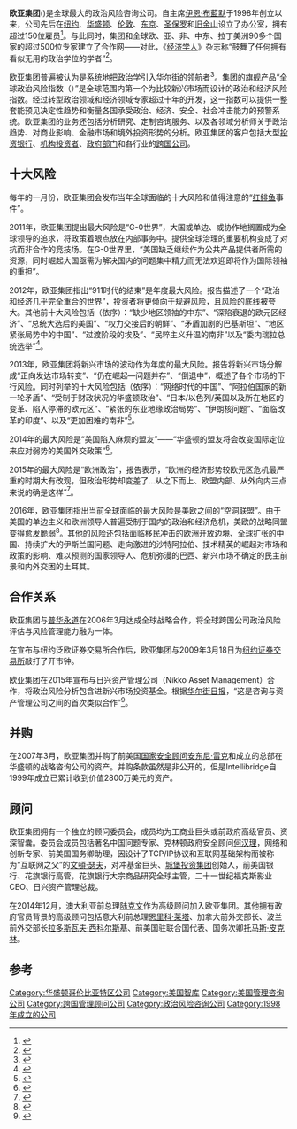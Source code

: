 {{Infobox Company
|name = 欧亚集团
|other_name = Eurasia Group
  | logo        = EurasiaGroup Logo-CMYK.png
  | foundation  = {{start_date_and_age|1998}}
  | slogan      = 政治優先
  | type        = 公司
  | products    = 政治/政策咨询、专业服务
  | revenue     = $75-100 million
  | key_people  = [[伊恩·布藍默|伊恩·布藍默]]，董事长
  | location    = {{USA}}[[纽约市|纽约市]][[第五大道|第五大道]]149号
  | area_served = [[华盛顿|华盛顿]]、[[伦敦|伦敦]]、[[东京|东京]]、[[圣保罗|圣保罗]]、[[旧金山|旧金山]]
  | homepage    = http://www.eurasiagroup.net
}}

'''欧亚集团'''({{lang-en|Eurasia Group}})是全球最大的政治风险咨询公司。自主席[[伊恩·布藍默|伊恩·布藍默]]于1998年创立以来，公司先后在[[纽约|纽约]]、[[华盛顿|华盛顿]]、[[伦敦|伦敦]]、[[东京|东京]]、[[圣保罗|圣保罗]]和[[旧金山|旧金山]]设立了办公室，拥有超过150位雇员<ref>{{cite news|title=Here's how the world works|url=http://www.telegraph.co.uk/news/worldnews/1530208/Heres-how-the-world-works.html|accessdate=2016-05-24|newspaper=The Telegraph|archive-date=2016-06-03|archive-url=https://web.archive.org/web/20160603000209/http://www.telegraph.co.uk/news/worldnews/1530208/Heres-how-the-world-works.html|dead-url=no}}</ref>。与此同时，集团和全球欧、亚、非、中东、拉丁美洲90多个国家的超过500位专家建立了合作网——对此，《[[经济学人|经济学人]]》杂志称“鼓舞了任何拥有看似无用的政治学位的学者”<ref>{{cite news|title=The New Bull Market|url=http://www.economist.com/node/1804681|accessdate=2016-05-24|newspaper=The Economist|archive-date=2016-06-24|archive-url=https://web.archive.org/web/20160624110123/http://www.economist.com/node/1804681|dead-url=no}}</ref>。

欧亚集团普遍被认为是系统地把[[政治学|政治学]]引入[[华尔街|华尔街]]的领航者<ref>{{cite news|title=Country Insights|url=https://www.roubini.com/country-insights|accessdate=2016-05-24|newspaper=Roubini Global Economics|archive-date=2016-05-27|archive-url=https://web.archive.org/web/20160527040142/https://www.roubini.com/country-insights|dead-url=no}}</ref>。集团的旗舰产品“全球政治风险指数（{{lang-en|Global Political Risk Index, GPRI}}）”是全球范围内第一个为比较新兴市场而设计的政治和经济风险指数。经过转型政治领域和经济领域专家超过十年的开发，这一指数可以提供一整套能预见决定性趋势和衡量各国承受政治、经济、安全、社会冲击能力的预警系统。欧亚集团的业务还包括分析研究、定制咨询服务、以及各领域分析师关于政治趋势、对商业影响、金融市场和境外投资形势的分析。欧亚集团的客户包括大型[[投资银行|投资银行]]、[[机构投资者|机构投资者]]、[[政府部门|政府部门]]和各行业的[[跨国公司|跨国公司]]。

== 十大风险 ==

每年的一月份，欧亚集团会发布当年全球面临的十大风险和值得注意的“[[红鲱鱼|红鲱鱼]]事件”。

2011年，欧亚集团提出最大风险是“G-0世界”，大国或单边、或协作地搁置成为全球领导的追求，将政策着眼点放在内部事务中。提供全球治理的重要机构变成了对抗而非合作的竞技场。在G-0世界里，“美国缺乏继续作为公共产品提供者所需的资源，同时崛起大国亟需为解决国内的问题集中精力而无法欢迎即将作为国际领袖的重担”。

2012年，欧亚集团指出“911时代的结束”是年度最大风险。报告描述了一个“政治和经济几乎完全重合的世界”，投资者将更倾向于规避风险，且风险的底线被夸大。其他前十大风险包括（依序）：“缺少地区领袖的中东”、“深陷衰退的欧元区经济”、“总统大选后的美国”、“权力交接后的朝鲜”、“矛盾加剧的巴基斯坦”、“地区紧张局势中的中国”、“过渡阶段的埃及”、“民粹主义升温的南非”以及“委内瑞拉总统选举”<ref>{{cite news|title=Top Risks 2012|url=http://eurasiagroup.net/item-files/1201-05%20Top%20Risks.pdf|accessdate=2016-05-25|newspaper=Eurasia Group|archive-date=2016-03-16|archive-url=https://web.archive.org/web/20160316155447/http://eurasiagroup.net/item-files/1201-05%20Top%20Risks.pdf|dead-url=yes}}</ref>。

2013年，欧亚集团将新兴市场的波动作为年度的最大风险。报告将新兴市场分解成“正向发达市场转变”、“仍在崛起—问题并存”、“倒退中”，概述了各个市场的下行风险。同时列举的十大风险包括（依序）：“网络时代的中国”、“阿拉伯国家的新一轮矛盾”、“受制于财政状况的华盛顿政治”、“日本/以色列/英国以及所在地区的变革、陷入停滞的欧元区”、“紧张的东亚地缘政治局势”、“伊朗核问题”、“面临改革的印度”、以及“更加困难的南非”<ref>{{cite news|title=Top Risks 2013|url=https://s3.amazonaws.com/Top_Risks_2013/Top+Risks+2013.pdf|accessdate=2016-05-25|newspaper=Eurasia Group|archive-date=2016-04-01|archive-url=https://web.archive.org/web/20160401152225/https://s3.amazonaws.com/Top_Risks_2013/Top+Risks+2013.pdf|dead-url=no}}</ref>。

2014年的最大风险是“美国陷入麻烦的盟友”——“华盛顿的盟友将会改变国际定位来应对弱势的美国外交政策”<ref>{{cite news|title=美国智库评2014全球10大风险：中国改革列第3|url=http://news.takungpao.com/world/exclusive/2014-01/2163141.html|accessdate=2016-05-24|newspaper=大公网|archive-date=2016-08-15|archive-url=https://web.archive.org/web/20160815092707/http://news.takungpao.com/world/exclusive/2014-01/2163141.html|dead-url=no}}</ref>。

2015年的最大风险是“欧洲政治”，报告表示，“欧洲的经济形势较欧元区危机最严重的时期大有改观，但政治形势却变差了...从之下而上、欧盟内部、从外向内三点来说的确是这样”<ref>{{cite news|title=欧亚集团：2015全球有十大政治风险|url=http://www.voachinese.com/content/euasia-top-risks-20150105/2586068.html|accessdate=2016-05-24|newspaper=美国之音|archive-date=2016-06-10|archive-url=https://web.archive.org/web/20160610234717/http://www.voachinese.com/content/euasia-top-risks-20150105/2586068.html|dead-url=no}}</ref>。

2016年，欧亚集团指出当前全球面临的最大风险是美欧之间的“空洞联盟”。由于美国的单边主义和欧洲领导人普遍受制于国内的政治和经济危机，美欧的战略同盟变得愈发脆弱<ref>{{cite news|title=美智库：中国成世界第三大风险 将使一些国家不安|url=http://www.chinanews.com/m/mil/2016/01-06/7703132.shtml|accessdate=2016-05-24|newspaper=中新网|archive-date=2016-06-24|archive-url=https://web.archive.org/web/20160624030354/http://www.chinanews.com/m/mil/2016/01-06/7703132.shtml|dead-url=no}}</ref>。其他的风险还包括面临移民冲击的欧洲开放边境、全球扩张的中国、持续扩大的伊斯兰国问题、走向激进的沙特阿拉伯、技术精英的崛起对市场和政策的影响、难以预测的国家领导人、危机弥漫的巴西、新兴市场不确定的民主前景和内外交困的土耳其。

== 合作关系 ==

欧亚集团与[[普华永道|普华永道]]在2006年3月达成全球战略合作，将全球跨国公司政治风险评估与风险管理能力融为一体。

在宣布与纽约泛欧证券交易所合作后，欧亚集团与2009年3月18日为[[纽约证券交易所|纽约证券交易所]]敲打了开市钟。

欧亚集团在2015年宣布与日兴资产管理公司（Nikko Asset Management）合作，将政治风险分析包含进新兴市场投资基金。根据[[华尔街日报|华尔街日报]]，“这是咨询与资产管理公司之间的首次类似合作”<ref>{{cite news|title=Japan’s Nikko Asset Adds Political-Risk Analysis With Eurasia Deal|url=http://www.wsj.com/articles/japans-nikko-asset-adds-political-risk-analysis-with-eurasia-deal-1428553465|accessdate=2016-05-24|newspaper=The Wall Street Journal|archive-date=2016-06-25|archive-url=https://web.archive.org/web/20160625014619/http://www.wsj.com/articles/japans-nikko-asset-adds-political-risk-analysis-with-eurasia-deal-1428553465|dead-url=no}}</ref>。

== 并购 ==

在2007年3月，欧亚集团并购了前美国[[国家安全顾问|国家安全顾问]][[安东尼·雷克|安东尼·雷克]]和{{tsl|en|David Rothkopf|大卫·罗斯科夫}}成立的总部在华盛顿的战略咨询公司{{tsl|en|Intellibridge|}}的资产。并购条款虽然是非公开的，但是Intellibridge自1999年成立已累计收到价值2800万美元的资产。

== 顾问 ==

欧亚集团拥有一个独立的顾问委员会，成员均为工商业巨头或前政府高级官员、资深智囊。委员会成员包括著名中国问题专家、克林顿政府安全顾问[[何汉理|何汉理]]，网络和创新专家、前美国国务卿助理{{tsl|en|Alec Ross|}}，因设计了TCP/IP协议和互联网基础架构而被称为“互联网之父”的[[文頓·瑟夫|文頓·瑟夫]]，对冲基金巨头、[[Citadel_LLC|城堡投资集团]]创始人{{tsl|en|Kenneth Griffin|}}，前美国银行、花旗银行高管{{tsl|en|Sallie Krawcheck|}}，花旗银行大宗商品研究全球主管{{tsl|en|Edward L. Morse|}}，二十一世纪福克斯影业CEO{{tsl|en|James Murdoch|詹姆斯·默多克}}、日兴资产管理总裁{{tsl|ja|柴田拓美|柴田拓美}}。

在2014年12月，澳大利亚前总理[[陆克文|陆克文]]作为高级顾问加入欧亚集团。其他拥有政府官员背景的高级顾问包括意大利前总理[[恩里科·莱塔|恩里科·莱塔]]、加拿大前外交部长{{tsl|en|John Baird|}}、波兰前外交部长[[拉多斯瓦夫·西科尔斯基|拉多斯瓦夫·西科尔斯基]]、前美国驻联合国代表、国务次卿[[托马斯·皮克林|托马斯·皮克林]]。

==参考==
{{reflist}}

[[Category:华盛顿哥伦比亚特区公司|Category:华盛顿哥伦比亚特区公司]]
[[Category:美国智库|Category:美国智库]]
[[Category:美国管理咨询公司|Category:美国管理咨询公司]]
[[Category:跨国管理顾问公司|Category:跨国管理顾问公司]]
[[Category:政治风险咨询公司|Category:政治风险咨询公司]]
[[Category:1998年成立的公司|Category:1998年成立的公司]]